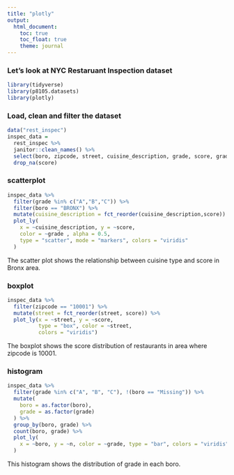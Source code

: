 ```yaml
---
title: "plotly"
output: 
  html_document:
    toc: true
    toc_float: true
    theme: journal
---
```


### Let's look at NYC Restaruant Inspection dataset
```r
library(tidyverse)
library(p8105.datasets)
library(plotly)
```

### Load, clean and filter the dataset
```r
data("rest_inspec")
inspec_data = 
  rest_inspec %>%
  janitor::clean_names() %>%
  select(boro, zipcode, street, cuisine_description, grade, score, grade_date) %>%
  drop_na(score)
```

### scatterplot
```r

inspec_data %>%
  filter(grade %in% c("A","B","C")) %>%
  filter(boro == "BRONX") %>%
  mutate(cuisine_description = fct_reorder(cuisine_description,score)) %>%
  plot_ly(
    x = ~cuisine_description, y = ~score, 
    color = ~grade , alpha = 0.5,
    type = "scatter", mode = "markers", colors = "viridis"
  )
```
The scatter plot shows the relationship between cuisine type and score in Bronx area.

### boxplot
```r

inspec_data %>%
  filter(zipcode == "10001") %>%
  mutate(street = fct_reorder(street, score)) %>%
  plot_ly(x = ~street, y = ~score,
          type = "box", color = ~street,
          colors = "viridis")
```
The boxplot shows the score distribution of restaurants in area where zipcode is 10001.

### histogram
```r
inspec_data %>%
  filter(grade %in% c("A", "B", "C"), !(boro == "Missing")) %>%
  mutate(
    boro = as.factor(boro),
    grade = as.factor(grade)
  ) %>% 
  group_by(boro, grade) %>% 
  count(boro, grade) %>% 
  plot_ly(
    x = ~boro, y = ~n, color = ~grade, type = "bar", colors = "viridis"
  )  
```
This histogram shows the distribution of grade in each boro.

